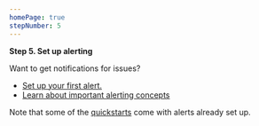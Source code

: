 ```yaml
---
homePage: true
stepNumber: 5
---
```


**Step 5. Set up alerting**

Want to get notifications for issues?
* [Set up your first alert.](/docs/alerts-applied-intelligence/new-relic-alerts/get-started/your-first-nrql-condition)
* [Learn about important alerting concepts](/docs/alerts-applied-intelligence/applied-intelligence/incident-intelligence/basic-alerting-concepts)

Note that some of the [quickstarts](https://newrelic.com/instant-observability) come with alerts already set up.
